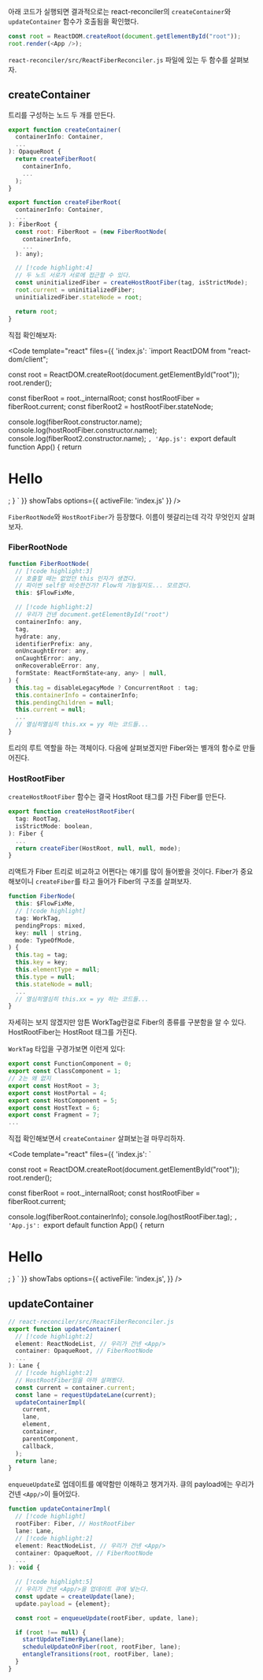 

아래 코드가 실행되면 결과적으로는 react-reconciler의 `createContainer`와 `updateContainer` 함수가 호출됨을 확인했다. 

```js
const root = ReactDOM.createRoot(document.getElementById("root"));
root.render(<App />);
```

`react-reconciler/src/ReactFiberReconciler.js` 파일에 있는 두 함수를 살펴보자.

## createContainer

트리를 구성하는 노드 두 개를 만든다. 

```js
export function createContainer(
  containerInfo: Container,
  ...
): OpaqueRoot {
  return createFiberRoot(
    containerInfo,
    ...
  );
}

export function createFiberRoot(
  containerInfo: Container,
  ...
): FiberRoot {
  const root: FiberRoot = (new FiberRootNode(
    containerInfo,
    ...
  ): any);

  // [!code highlight:4]
  // 두 노드 서로가 서로에 접근할 수 있다.
  const uninitializedFiber = createHostRootFiber(tag, isStrictMode);
  root.current = uninitializedFiber;
  uninitializedFiber.stateNode = root;

  return root;
}
```

직접 확인해보자:

<Code template="react" files={{
    'index.js': `import ReactDOM from "react-dom/client";

const root = ReactDOM.createRoot(document.getElementById("root"));
root.render(<App />);

const fiberRoot = root._internalRoot;
const hostRootFiber = fiberRoot.current;
const fiberRoot2 = hostRootFiber.stateNode;

console.log(fiberRoot.constructor.name);
console.log(hostRootFiber.constructor.name);
console.log(fiberRoot2.constructor.name);
`,
'App.js': `export default function App() {
    return <h1>Hello</h1>;
}
`
}}
showTabs
options={{ activeFile: 'index.js' }}
/>

`FiberRootNode`와 `HostRootFiber`가 등장했다. 이름이 헷갈리는데 각각 무엇인지 살펴보자. 

### FiberRootNode

```js
function FiberRootNode(
  // [!code highlight:3]
  // 호출할 때는 없었던 this 인자가 생겼다. 
  // 파이썬 self랑 비슷한건가? Flow의 기능일지도... 모르겠다.
  this: $FlowFixMe,

  // [!code highlight:2]
  // 우리가 건넨 document.getElementById("root")
  containerInfo: any,
  tag,
  hydrate: any,
  identifierPrefix: any,
  onUncaughtError: any,
  onCaughtError: any,
  onRecoverableError: any,
  formState: ReactFormState<any, any> | null,
) {
  this.tag = disableLegacyMode ? ConcurrentRoot : tag;
  this.containerInfo = containerInfo;
  this.pendingChildren = null;
  this.current = null;
  ...
  // 열심히열심히 this.xx = yy 하는 코드들...
}
```

트리의 루트 역할을 하는 객체이다. 다음에 살펴보겠지만 Fiber와는 별개의 함수로 만들어진다.

### HostRootFiber

`createHostRootFiber` 함수는 결국 HostRoot 태그를 가진 Fiber를 만든다. 

```js
export function createHostRootFiber(
  tag: RootTag,
  isStrictMode: boolean,
): Fiber {
  ...
  return createFiber(HostRoot, null, null, mode);
}
```

리액트가 Fiber 트리로 비교하고 어쩐다는 얘기를 많이 들어봤을 것이다. Fiber가 중요해보이니 `createFiber`를 타고 들어가 Fiber의 구조를 살펴보자. 

```js
function FiberNode(
  this: $FlowFixMe,
  // [!code highlight]
  tag: WorkTag,
  pendingProps: mixed,
  key: null | string,
  mode: TypeOfMode,
) {
  this.tag = tag;
  this.key = key;
  this.elementType = null;
  this.type = null;
  this.stateNode = null;
  ...
  // 열심히열심히 this.xx = yy 하는 코드들...
}
```

자세히는 보지 않겠지만 암튼 WorkTag란걸로 Fiber의 종류를 구분함을 알 수 있다. HostRootFiber는 HostRoot 태그를 가진다. 

`WorkTag` 타입을 구경가보면 이런게 있다:

```js
export const FunctionComponent = 0;
export const ClassComponent = 1;
// 2는 왜 없지
export const HostRoot = 3;
export const HostPortal = 4;
export const HostComponent = 5;
export const HostText = 6;
export const Fragment = 7;
...
```

직접 확인해보면서 `createContainer` 살펴보는걸 마무리하자. 

<Code template="react" files={{
    'index.js': `

const root = ReactDOM.createRoot(document.getElementById("root"));
root.render(<App />);

const fiberRoot = root._internalRoot;
const hostRootFiber = fiberRoot.current;

console.log(fiberRoot.containerInfo);
console.log(hostRootFiber.tag);
`,
'App.js': `export default function App() {
    return <h1>Hello</h1>;
}
`
}}
  showTabs
  options={{
      activeFile: 'index.js',
  }}
/>

## updateContainer

```js
// react-reconciler/src/ReactFiberReconciler.js
export function updateContainer(
  // [!code highlight:2]
  element: ReactNodeList, // 우리가 건넨 <App/>
  container: OpaqueRoot, // FiberRootNode
  ...
): Lane {
  // [!code highlight:2]
  // HostRootFiber임을 아까 살펴봤다.
  const current = container.current;
  const lane = requestUpdateLane(current);
  updateContainerImpl(
    current,
    lane,
    element,
    container,
    parentComponent,
    callback,
  );
  return lane;
}
```

`enqueueUpdate`로 업데이트를 예약함만 이해하고 챙겨가자. 큐의 payload에는 우리가 건넨 `<App/>`이 들어있다. 

```js
function updateContainerImpl(
  // [!code highlight]
  rootFiber: Fiber, // HostRootFiber
  lane: Lane,
  // [!code highlight:2]
  element: ReactNodeList, // 우리가 건넨 <App/>
  container: OpaqueRoot, // FiberRootNode
  ...
): void {

  // [!code highlight:5]
  // 우리가 건넨 <App/>을 업데이트 큐에 넣는다.
  const update = createUpdate(lane);
  update.payload = {element};

  const root = enqueueUpdate(rootFiber, update, lane);

  if (root !== null) {
    startUpdateTimerByLane(lane);
    scheduleUpdateOnFiber(root, rootFiber, lane);
    entangleTransitions(root, rootFiber, lane);
  }
}
```